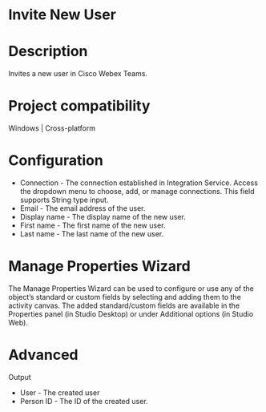 ﻿# Invite New User

# Description

Invites a new user in Cisco Webex Teams.

# Project compatibility

Windows | Cross-platform

# Configuration

* Connection - The connection established in Integration Service. Access the dropdown menu to choose, add, or manage connections. This field supports String type input.
* Email - The email address of the user.
* Display name - The display name of the new user.
* First name - The first name of the new user.
* Last name - The last name of the new user.

# Manage Properties Wizard

The Manage Properties Wizard can be used to configure or use any of the object’s standard or custom fields by selecting and adding them to the activity canvas. The added standard/custom fields are available in the Properties panel (in Studio Desktop) or under Additional options (in Studio Web).

# Advanced

Output

* User - The created user
* Person ID - The ID of the created user.
